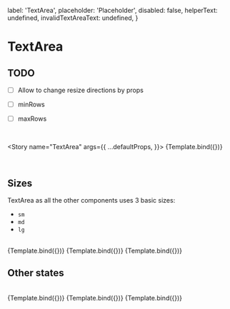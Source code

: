 
<Meta title="MDX/TextArea" component={TextArea} />

  label: 'TextArea',
  placeholder: 'Placeholder',
  disabled: false,
  helperText: undefined,
  invalidTextAreaText: undefined,
}

# TextArea

## TODO
- [ ] Allow to change resize directions by props
- [ ] minRows
- [ ] maxRows


<br />

<Story
  name="TextArea"
  args={{
    ...defaultProps,
  }}>
  {Template.bind({})}
</Story>

<br />

## Sizes

TextArea as all the other components uses 3 basic sizes:

- `sm`
- `md`
- `lg`

<br />

<Canvas isColumn>
  <Story
    name="Large"
    args={{
      ...defaultProps,
      label: 'Large',
      size: 'lg',
    }}>
    {Template.bind({})}
  </Story>
  <Story
    name="Medium"
    args={{
      ...defaultProps,
      label: 'Medium',
      size: 'md',
    }}>
    {Template.bind({})}
  </Story>
  <Story
    name="Small"
    args={{
      ...defaultProps,
      label: 'Small',
      size: 'sm',
    }}>
    {Template.bind({})}
  </Story>
</Canvas>

## Other states

<br />

<Canvas>
  <Story
    name="Read only"
    args={{
      ...defaultProps,
      label: 'Read only',
      readOnly: 'true',
      checked: true,
      value: 'I am read only',
    }}>
    {Template.bind({})}
  </Story>
  <Story
    name="Required"
    args={{
      ...defaultProps,
      label: 'Required',
      required: true,
    }}>
    {Template.bind({})}
  </Story>
  <Story
    name="Disabled"
    args={{
      ...defaultProps,
      label: 'Disabled',
      placeholder: 'I am disabled, you cannot edit me',
      disabled: true,
    }}>
    {Template.bind({})}
  </Story>
</Canvas>

<ArgsTable of={TextArea} />
